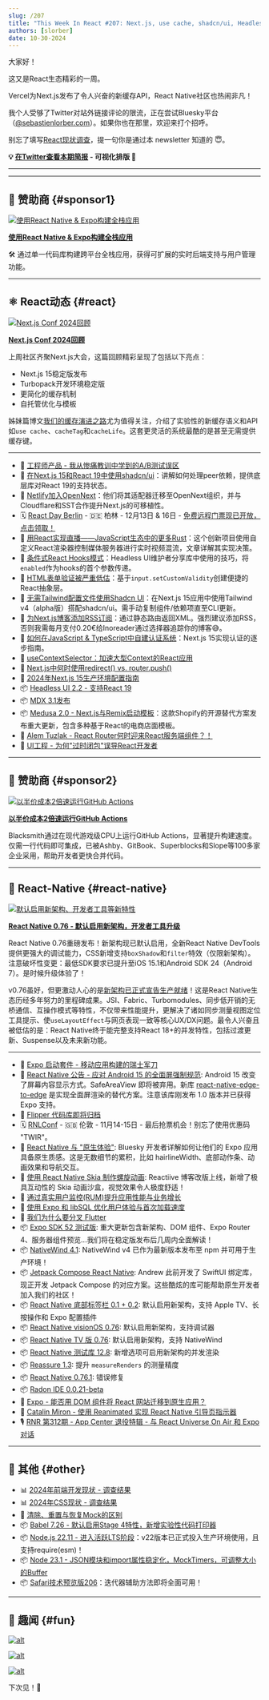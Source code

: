 ```yaml
---
slug: /207
title: "This Week In React #207: Next.js, use cache, shadcn/ui, Headless UI, RN 0.76, New Architecture, NativeWind, Expo 52, Edge-to-Edge, RNTL, Reassure, Bottom Tabs, Flutter, Node.js..."
authors: [slorber]
date: 10-30-2024
---
```


大家好！

这又是React生态精彩的一周。

Vercel为Next.js发布了令人兴奋的新缓存API，React Native社区也热闹非凡！

我个人受够了Twitter对站外链接评论的限流，正在尝试Bluesky平台（[@sebastienlorber.com](https://bsky.app/profile/sebastienlorber.com)）。如果你也在那里，欢迎来打个招呼。

别忘了填写[React现状调查](https://survey.devographics.com/en-US/survey/state-of-react/2024?source=this_week_in_react)，提一句你是通过本 newsletter 知道的 😇。

<!-- truncate -->

**💡 [在Twitter查看本期简报](https://slo.im/thread) - 可视化排版 🎨**

---


<Support />

---

## 💸 赞助商 {#sponsor1}

[![使用React Native & Expo构建全栈应用](/emails/issues/207/clerk.jpg)](https://go.clerk.com/5INu2lf)

**[使用React Native & Expo构建全栈应用](https://go.clerk.com/5INu2lf)**

🛠️ 通过单一代码库构建跨平台全栈应用，获得可扩展的实时后端支持与用户管理功能。

---

## ⚛️ React动态 {#react}

[![Next.js Conf 2024回顾](/emails/issues/207/nextjsconf.jpg)](https://vercel.com/blog/recap-next-js-conf-2024)

[**Next.js Conf 2024回顾**](https://vercel.com/blog/recap-next-js-conf-2024)

上周社区齐聚Next.js大会，这篇回顾精彩呈现了包括以下亮点：

- Next.js 15稳定版发布
- Turbopack开发环境稳定版
- 更简化的缓存机制
- 自托管优化与模板

姊妹篇博文[我们的缓存演进之路](https://nextjs.org/blog/our-journey-with-caching)尤为值得关注，介绍了实验性的新缓存语义和API如`use cache`、`cacheTag`和`cacheLife`。这套更灵活的系统最酷的是甚至无需提供缓存键。

---

- 💸 [工程师产品 - 我从惨痛教训中学到的A/B测试误区](https://dub.sh/twir-oct30)
- 📖 [在Next.js 15和React 19中使用shadcn/ui](https://ui.shadcn.com/docs/react-19)：讲解如何处理peer依赖，提供底层库对React 19的支持状态。
- 📣 [Netlify加入OpenNext](https://www.netlify.com/blog/netlify-joins-opennext/)：他们将其适配器迁移至OpenNext组织，并与Cloudflare和SST合作提升Next.js的可移植性。
- 🗓️ [React Day Berlin](https://reactday.berlin/?utm_source=Newsletter&utm_medium=thisweekinreact) - 🇩🇪 柏林 - 12月13日 & 16日 - [免费远程门票现已开放，点击领取！](https://gitnation.com/badges/react-day-berlin-2024/sara_vieira?from=This+Week+In+React)
- 📜 [用React实现直播——JavaScript生态中的更多Rust](https://blog.swmansion.com/live-streaming-with-react-more-rust-in-the-javascript-ecosystem-f83a0371e16c)：这个创新项目使用自定义React渲染器控制媒体服务器进行实时视频混流，文章详解其实现决策。
- 📜 [条件式React Hooks模式](https://robinmalfait.com/blog/conditional-react-hooks-pattern)：Headless UI维护者分享库中使用的技巧，将`enabled`作为hooks的首个参数传递。
- 📜 [HTML表单验证被严重低估](https://expressionstatement.com/html-form-validation-is-heavily-underused)：基于`input.setCustomValidity`创建便捷的React抽象层。
- 📜 [无需Tailwind配置文件使用Shadcn UI](https://www.luisball.com/blog/shadcn-ui-with-tailwind-v4)：在Next.js 15应用中使用Tailwind v4（alpha版）搭配shadcn/ui。需手动复制组件/依赖项直至CLI更新。
- 📜 [为Next.js博客添加RSS订阅](https://didoesdigital.com/blog/nextjs-blog-09-rss/)：通过静态路由返回XML。强烈建议添加RSS，否则我需每月支付0.20€给Inoreader通过选择器追踪你的博客😅。
- 📜 [如何在JavaScript & TypeScript中自建认证系统](https://www.robinwieruch.de/how-to-roll-your-own-auth/)：Next.js 15实现认证的逐步指南。
- 📜 [useContextSelector：加速大型Context的React应用](https://marmelab.com/blog/2024/10/16/usecontextselector-a-faster-usecontext-for-react.html)
- 📜 [Next.js中何时使用redirect() vs. router.push()](https://darios.blog/posts/redirect-vs-router-push-in-nextjs)
- 📜 [2024年Next.js 15生产环境配置指南](https://janhesters.com/blog/how-to-set-up-nextjs-15-for-production-in-2024)
- 📦 [Headless UI 2.2 - 支持React 19](https://github.com/tailwindlabs/headlessui/releases/tag/%40headlessui%2Freact%40v2.2.0)
- 📦 [MDX 3.1发布](https://github.com/mdx-js/mdx/releases/tag/3.1.0)
- 📦 [Medusa 2.0 - Next.js与Remix启动模板](https://medusajs.com/starters/)：这款Shopify的开源替代方案发布重大更新，包含多种基于React的电商店面模板。
- 🎥 [Alem Tuzlak - React Router何时迎来React服务端组件？！](https://www.youtube.com/watch?v=JF9eS2bOAsM)
- 🎥 [UI工程 - 为何"过时闭包"误导React开发者](https://www.youtube.com/watch?v=7yw_D3h4xSo)

<SubscribeFormEmbed placement="middle" />

---

## 💸 赞助商 {#sponsor2}

[![以半价成本2倍速运行GitHub Actions](/emails/issues/207/github.jpg)](https://blacksmith.sh/?utm_source=thisweekinreact&utm_medium=classified&utm_campaign=oct-30&utm_term=react)

**[以半价成本2倍速运行GitHub Actions](https://blacksmith.sh/?utm_source=thisweekinreact&utm_medium=classified&utm_campaign=oct-30&utm_term=react)**

Blacksmith通过在现代游戏级CPU上运行GitHub Actions，显著提升构建速度。仅需一行代码即可集成，已被Ashby、GitBook、Superblocks和Slope等100多家企业采用，帮助开发者更快合并代码。

---

## 📱 React-Native {#react-native}

[![默认启用新架构、开发者工具等新特性](/emails/issues/207/newarch.jpg)](https://reactnative.dev/blog/2024/10/23/release-0.76-new-architecture)

[**React Native 0.76 - 默认启用新架构，开发者工具升级**](https://reactnative.dev/blog/2024/10/23/release-0.76-new-architecture)

React Native 0.76重磅发布！新架构现已默认启用，全新React Native DevTools提供更强大的调试能力，CSS新增支持`boxShadow`和`filter`特效（仅限新架构）。注意破坏性变更：最低SDK要求已提升至iOS 15.1和Android SDK 24（Android 7）。是时候升级体验了！

v0.76虽好，但更激动人心的是[新架构已正式宣告生产就绪](https://reactnative.dev/blog/2024/10/23/the-new-architecture-is-here)！这是React Native生态历经多年努力的里程碑成果。JSI、Fabric、Turbomodules、同步低开销的无桥通信、互操作模式等特性，不仅带来性能提升，更解决了诸如同步测量视图定位工具提示、使`useLayoutEffect`与网页表现一致等核心UX/DX问题。最令人兴奋且被低估的是：React Native终于能完整支持React 18+的并发特性，包括过渡更新、Suspense以及未来新功能。

---

- 💸 [Expo 启动套件 - 移动应用构建的瑞士军刀](https://expostarter.com?utm_source=this-week-in-react&utm_medium=newsletter&utm_campaign=this-week-in-react-10-30-2024)
- 📣 [React Native 公告 - 应对 Android 15 的全面屏强制规范](https://github.com/react-native-community/discussions-and-proposals/discussions/827): Android 15 改变了屏幕内容显示方式。SafeAreaView 即将被弃用。新库 [react-native-edge-to-edge](https://github.com/zoontek/react-native-edge-to-edge) 是实现全面屏渲染的替代方案。注意该库刚发布 1.0 版本并已获得 Expo 支持。
- 📣 [Flipper 代码库即将归档](https://fbflipper.com/blog/2024/10/24/changes-to-oss-flipper/)
- 🗓️ [RNLConf](https://www.reactnativelondon.co.uk/?utm_source=thisweekinreact) - 🇬🇧 伦敦 - 11月14-15日 - 最后抢票机会！别忘了使用优惠码 "TWIR"。
- 📜 [React Native 与 "原生体验"](https://mozzius.dev/post/3l777nhz4h32w): Bluesky 开发者详解如何让他们的 Expo 应用具备原生质感。这是无数细节的累积，比如 hairlineWidth、底部动作条、动画效果和导航交互。
- 📜 [使用 React Native Skia 制作螺旋动画](https://reactiive.io/articles/animated-spiral): Reactiive 博客改版上线，新增了极具互动性的 Skia 动画沙盒，视觉效果令人极度舒适！
- 📜 [通过真实用户监控(RUM)提升应用性能与业务增长](https://www.callstack.com/blog/enhance-app-performance-and-business-with-real-user-monitoring-rum)
- 📜 [使用 Expo 和 libSQL 优化用户体验与首次加载速度](https://www.expostarter.com/blog/expo-libsql-improve-app-performance)
- 📜 [我们为什么要分叉 Flutter](https://flutterfoundation.dev/blog/posts/we-are-forking-flutter-this-is-why/)
- 📦 [Expo SDK 52 测试版](https://expo.dev/changelog/2024/10-24-sdk-52-beta): 重大更新包含新架构、DOM 组件、Expo Router 4、服务器组件预览...我们将在稳定版发布后几周内全面解读！
- 📦 [NativeWind 4.1](https://www.nativewind.dev/v4-1-announcement): NativeWind v4 已作为最新版本发布至 npm 并可用于生产环境！
- 📦 [Jetpack Compose React Native](https://github.com/andrew-levy/jetpack-compose-react-native/): Andrew 此前开发了 SwiftUI 绑定库，现正开发 Jetpack Compose 的对应方案。这些酷炫的库可能帮助原生开发者加入我们的社区！
- 📦 [React Native 底部标签栏 0.1 + 0.2](https://github.com/okwasniewski/react-native-bottom-tabs/releases): 默认启用新架构，支持 Apple TV、长按操作和 Expo 配置插件
- 📦 [React Native visionOS 0.76](https://github.com/callstack/react-native-visionos/releases/tag/v0.76.0-visionos): 默认启用新架构，支持调试器
- 📦 [React Native TV 版 0.76](https://github.com/react-native-tvos/react-native-tvos/releases/tag/v0.76.0-0): 默认启用新架构，支持 NativeWind
- 📦 [React Native 测试库 12.8](https://github.com/callstack/react-native-testing-library/releases/tag/v12.8.0): 新增选项可启用新架构的并发渲染
- 📦 [Reassure 1.3](https://github.com/callstack/reassure/releases/tag/reassure%401.3.0): 提升 `measureRenders` 的测量精度
- 📦 [React Native 0.76.1](https://github.com/facebook/react-native/releases/tag/v0.76.1): 错误修复
- 📦 [Radon IDE 0.0.21-beta](https://github.com/software-mansion/radon-ide/releases/tag/v0.0.21-beta)
- 🎥 [Expo - 能否用 DOM 组件将 React 网站迁移到原生应用？](https://www.youtube.com/watch?v=lLlu4fPMXes)
- 🎥 [Catalin Miron - 使用 Reanimated 实现 React Native 引导页指示器](https://www.youtube.com/watch?v=m8ATJwrAif0)
- 🎙️ [RNR 第312期 - App Center 退役特辑 - 与 React Universe On Air 和 Expo 对话](https://reactnativeradio.com/episodes/rnr-312-app-centers-retirement)

---

## 🔀 其他 {#other}

- 📊 [2024年前端开发现状 \- 调查结果](https://tsh.io/state-of-frontend/)
- 📊 [2024年CSS现状 \- 调查结果](https://2024.stateofcss.com/en-US)
- 📜 [清除、重置与恢复Mock的区别](https://www.epicweb.dev/the-difference-between-clearing-resetting-and-restoring-mocks)
- 📦 [Babel 7.26 \- 默认启用Stage 4特性，新增实验性代码打印器](https://babeljs.io/blog/2024/10/25/7.26.0)
- 📦 [Node.js 22.11 \- 进入活跃LTS阶段](https://nodejs.org/en/blog/release/v22.11.0)：v22版本已正式投入生产环境使用，且支持require(esm)！
- 📦 [Node 23.1 \- JSON模块和import属性稳定化，MockTimers，可调整大小的Buffer](https://nodejs.org/en/blog/release/v23.1.0)
- 📦 [Safari技术预览版206](https://webkit.org/blog/16186/release-notes-for-safari-technology-preview-206/)：迭代器辅助方法即将全面可用！

---

## 🤭 趣闻 {#fun}

[![alt](/emails/issues/207/meme.jpg)](https://x.com/t3dotgg/status/1849572068297408568)

[![alt](/emails/issues/207/meme2.jpg)](https://x.com/o_kwasniewski/status/1850966131361649120)

[![alt](/emails/issues/207/meme3.jpg)](https://x.com/cortinico/status/1849278806718128379)

下次见！👋